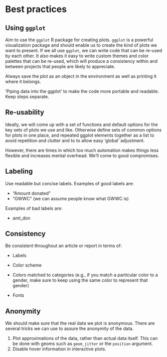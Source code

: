# Best practices

## Using `ggplot`

Aim to use the `ggplot` R package for creating plots. `ggplot` is a powerful visualization package and should enable us to create the kind of plots we want to present. If we all use `ggplot`, we can write code that can be re-used by each other. It also makes it easy to write custom themes and color palettes that can be re-used, which will produce a consistency within and between projects that people are likely to appreciate.

Always save the plot as an object in the environment as well as printing it where it belongs.

'Piping data into the ggplot' to make the code more portable and readable. Keep steps separate.

## Re-usability

Ideally, we will come up with a set of functions and default options for the key sets of plots we use and like. Otherwise define sets of common options for plots in one place, and repeated ggplot elements together as a list to avoid repetition and clutter and to to allow easy 'global' adjustment.

However, there are times in which too much automation makes things less flexible and increases mental overhead. We'll come to good compromises.

## Labeling

Use readable but concise labels. Examples of good labels are:

-   "Amount donated"
-   "GWWC" (we can assume people know what GWWC is)

Examples of bad labels are:

-   amt_don

## Consistency

Be consistent throughout an article or report in terms of:

-   Labels

-   Color scheme

-   Colors matched to categories (e.g., if you match a particular color to a gender, make sure to keep using the same color to represent that gender)

-   Fonts

## Anonymity

We should make sure that the real data we plot is anonymous. There are several tricks we can use to assure the anonymity of the data.

1.  Plot approximations of the data, rather than actual data itself. This can be done with geoms such as `geom_jitter` or the `position` argument.
2.  Disable hover information in interactive plots.

